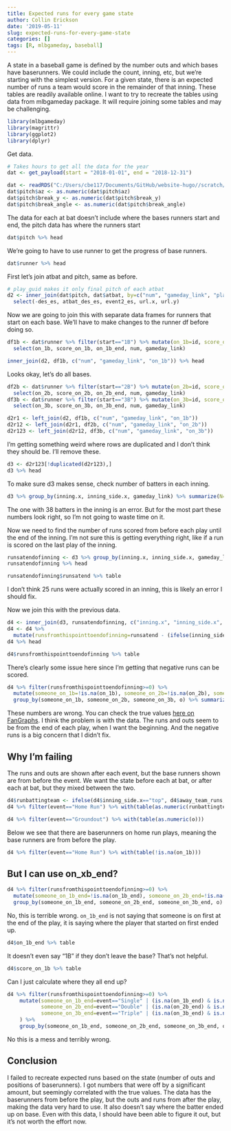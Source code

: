 ```yaml
---
title: Expected runs for every game state
author: Collin Erickson
date: '2019-05-11'
slug: expected-runs-for-every-game-state
categories: []
tags: [R, mlbgameday, baseball]
---
```


A state in a baseball game is defined by the number outs and which bases have baserunners.
We could include the count, inning, etc, but we're starting with the simplest version.
For a given state, there is an expected number of runs a team would score in
the remainder of that inning.
These tables are readily available online.
I want to try to recreate the tables using data from mlbgameday package.
It will require joining some tables and may be challenging.

```r
library(mlbgameday)
library(magrittr)
library(ggplot2)
library(dplyr)
```

Get data.

```r
# Takes hours to get all the data for the year
dat <- get_payload(start = "2018-01-01", end = "2018-12-31")
```


```r
dat <- readRDS("C:/Users/cbe117/Documents/GitHub/website-hugo//scratch/MLB2018.rds")
dat$pitch$az <- as.numeric(dat$pitch$az)
dat$pitch$break_y <- as.numeric(dat$pitch$break_y)
dat$pitch$break_angle <- as.numeric(dat$pitch$break_angle)
```

The data for each at bat doesn't include where the bases runners start and end,
the pitch data has where the runners start

```r
dat$pitch %>% head
```

We're going to have to use runner to get the progress of base runners.

```r
dat$runner %>% head
```

First let's join atbat and pitch, same as before.

```r
# play_guid makes it only final pitch of each atbat
d2 <- inner_join(dat$pitch, dat$atbat, by=c("num", "gameday_link", "play_guid")) %>% 
  select(-des_es, atbat_des_es, event2_es, url.x, url.y)
```

Now we are going to join this with separate data frames for runners
that start on each base.
We'll have to make changes to the runner df before doing so.

```r
df1b <- dat$runner %>% filter(start=="1B") %>% mutate(on_1b=id, score_on_1b=score, on_1b_end=end) %>% 
  select(on_1b, score_on_1b, on_1b_end, num, gameday_link)
```

```r
inner_join(d2, df1b, c("num", "gameday_link", "on_1b")) %>% head
```

Looks okay, let's do all bases.

```r
df2b <- dat$runner %>% filter(start=="2B") %>% mutate(on_2b=id, score_on_2b=score, on_2b_end=end) %>% 
  select(on_2b, score_on_2b, on_2b_end, num, gameday_link)
df3b <- dat$runner %>% filter(start=="3B") %>% mutate(on_3b=id, score_on_3b=score, on_3b_end=end) %>% 
  select(on_3b, score_on_3b, on_3b_end, num, gameday_link)
```

```r
d2r1 <- left_join(d2, df1b, c("num", "gameday_link", "on_1b"))
d2r12 <- left_join(d2r1, df2b, c("num", "gameday_link", "on_2b"))
d2r123 <- left_join(d2r12, df3b, c("num", "gameday_link", "on_3b"))
```

I'm getting something weird where rows are duplicated and 
I don't think they should be.
I'll remove these.

```r
d3 <- d2r123[!duplicated(d2r123),]
d3 %>% head
```

To make sure d3 makes sense, check number of batters in each inning.

```r
d3 %>% group_by(inning.x, inning_side.x, gameday_link) %>% summarize(N=n()) %>% with(table(N))
```

The one with 38 batters in the inning is an error.
But for the most part these numbers look right,
so I'm not going to waste time on it.


Now we need to find the number of runs scored from before each play
until the end of the inning.
I'm not sure this is getting everything right, like if
a run is scored on the last play of the inning.

```r
runsatendofinning <- d3 %>% group_by(inning.x, inning_side.x, gameday_link) %>% summarize(runsatend=as.numeric(if(inning_side.x[1]=="top") {max(away_team_runs)} else {max(home_team_runs)}))
runsatendofinning %>% head
```
```r
runsatendofinning$runsatend %>% table
```

I don't think 25 runs were actually scored in an inning, this is likely an error I should fix.

Now we join this with the previous data.

```r
d4 <- inner_join(d3, runsatendofinning, c("inning.x", "inning_side.x", "gameday_link"))
d4 <- d4 %>% 
  mutate(runsfromthispointtoendofinning=runsatend - (ifelse(inning_side.x=="top", as.numeric(away_team_runs), as.numeric(home_team_runs))))
d4 %>% head
```

```r
d4$runsfromthispointtoendofinning %>% table
```

There's clearly some issue here since I'm getting that negative runs can be scored.


```r
d4 %>% filter(runsfromthispointtoendofinning>=0) %>% 
  mutate(someone_on_1b=!is.na(on_1b), someone_on_2b=!is.na(on_2b), someone_on_3b=!is.na(on_3b)) %>% 
  group_by(someone_on_1b, someone_on_2b, someone_on_3b, o) %>% summarize(meanruns=mean(runsfromthispointtoendofinning))
```

These numbers are wrong.
You can check the true values [here on FanGraphs](https://library.fangraphs.com/misc/re24/).
I think the problem is with the data.
The runs and outs seem to be from the end of each play, when I want the beginning.
And the negative runs is a big concern that I didn't fix.

## Why I'm failing

The runs and outs are shown after each event, but the base runners shown
are from before the event.
We want the state before each at bat, or after each at bat,
but they mixed between the two.

```r
d4$runbattingteam <- ifelse(d4$inning_side.x=="top", d4$away_team_runs, d4$home_team_runs)
d4 %>% filter(event=="Home Run") %>% with(table(as.numeric(runbattingteam)))
```

```r
d4 %>% filter(event=="Groundout") %>% with(table(as.numeric(o)))
```

Below we see that there are baserunners on home run plays,
meaning the base runners are from before the play.
```r
d4 %>% filter(event=="Home Run") %>% with(table(!is.na(on_1b)))
```

## But I can use on_xb_end?

```r
d4 %>% filter(runsfromthispointtoendofinning>=0) %>% 
  mutate(someone_on_1b_end=!is.na(on_1b_end), someone_on_2b_end=!is.na(on_2b_end), someone_on_3b_end=!is.na(on_3b_end)) %>% 
  group_by(someone_on_1b_end, someone_on_2b_end, someone_on_3b_end, o) %>% summarize(meanruns=mean(runsfromthispointtoendofinning))
```

No, this is terrible wrong.
`on_1b_end` is not saying that someone is on first at the end of the play,
it is saying where the player that started on first ended up.

```r
d4$on_1b_end %>% table
```

It doesn't even say "1B" if they don't leave the base? That's not helpful.

```r
d4$score_on_1b %>% table
```

Can I just calculate where they all end up?

```r
d4 %>% filter(runsfromthispointtoendofinning>=0) %>% 
    mutate(someone_on_1b_end=event=="Single" | (is.na(on_1b_end) & is.na(score_on_1b)),
           someone_on_2b_end=event=="Double" | (is.na(on_2b_end) & is.na(score_on_2b)) | (!is.na(on_1b_end) & on_1b_end=="2B"),
           someone_on_3b_end=event=="Triple" | (is.na(on_3b_end) & is.na(score_on_3b)) | (!is.na(on_2b_end) & on_2b_end=="3B") | (!is.na(on_1b_end) & on_1b_end=="3B")
    ) %>% 
    group_by(someone_on_1b_end, someone_on_2b_end, someone_on_3b_end, o) %>% summarize(meanruns=mean(runsfromthispointtoendofinning), N=n()) 
```

No this is a mess and terribly wrong.

## Conclusion

I failed to recreate expected runs based on the state (number of outs and positions of baserunners).
I got numbers that were off by a significant amount, but seemingly correlated with the true values.
The data has the baserunners from before the play, but the outs and runs from
after the play, making the data very hard to use.
It also doesn't say where the batter ended up on base.
Even with this data, I should have been able to figure it out, but it's not worth the effort now.
